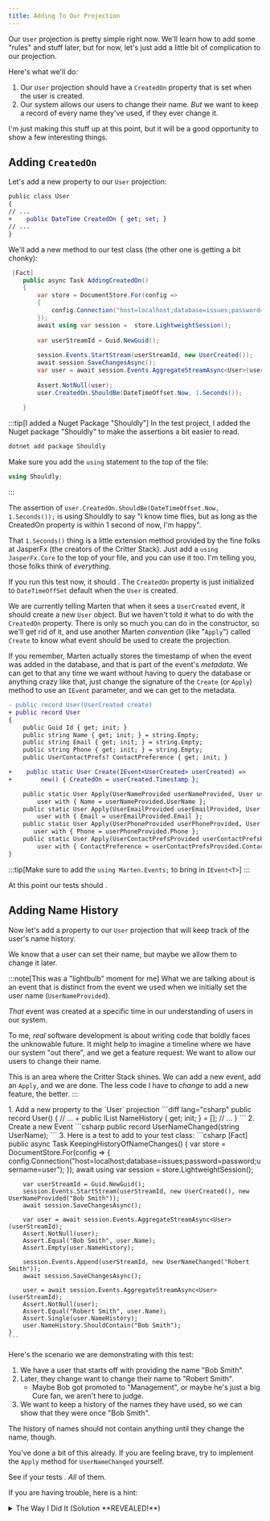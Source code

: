 ```yaml
---
title: Adding To Our Projection
---
```



Our `User` projection is pretty simple right now. We'll learn how to add some "rules" and stuff later, but for now, let's just add a little bit of complication to our projection.

Here's what we'll do:
1. Our `User` projection should have a `CreatedOn` property that is set when the user is created.
2. Our system allows our users to change their name. *But* we want to keep a record of every name they've used, if they ever change it.

I'm just making this stuff up at this point, but it will be a good opportunity to show a few interesting things.

## Adding `CreatedOn`

Let's add a new property to our `User` projection:

```diff lang="csharp"
public class User
{
// ...
+    public DateTime CreatedOn { get; set; }
// ...
}
```

We'll add a new method to our test class (the other one is getting a bit chonky):

```csharp
 [Fact]
    public async Task AddingCreatedOn()
    {
        var store = DocumentStore.For(config =>
        {
            config.Connection("host=localhost;database=issues;password=password;username=user");
        });
        await using var session =  store.LightweightSession();
        
        var userStreamId = Guid.NewGuid();
        
        session.Events.StartStream(userStreamId, new UserCreated());
        await session.SaveChangesAsync();
        var user = await session.Events.AggregateStreamAsync<User>(userStreamId);
        
        Assert.NotNull(user);
        user.CreatedOn.ShouldBe(DateTimeOffset.Now, 1.Seconds());
        
    }
```

:::tip[I added a Nuget Package "Shouldly"]
In the test project, I added the Nuget package "Shouldly" to make the assertions a bit easier to read. 
```bash
dotnet add package Shouldly
```
Make sure you add the `using` statement to the top of the file:
```csharp
using Shouldly;
```
:::

The assertion of `user.CreatedOn.ShouldBe(DateTimeOffset.Now, 1.Seconds());` is using Shouldly to say "I know time flies, but as long as the CreatedOn property is within 1 second of now, I'm happy".

That `1.Seconds()` thing is a little extension method provided by the fine folks at JasperFx (the creators of the Critter Stack). Just add a `using JasperFx.Core` to the top of your file, and you can use it too. 
I'm telling you, those folks think of *everything*.


If you run this test now, it should <Badge text="Fail" variant="danger" />.  The `CreatedOn` property is just initialized to `DateTimeOffSet` default when the `User` is created.

We are currently telling Marten that when it sees a `UserCreated` event, it should create a new `User` object. But we haven't told it what to do with the `CreatedOn` property. There is only so much you can do in the constructor,
so we'll get rid of it, and use another Marten *convention* (like "`Apply`") called `Create` to know what event should be used to create the projection.

If you remember, Marten actually stores the timestamp of when the event was added in the database, and that is part of the event's *metadata*. We can get to that any time we want without having to query the database or anything crazy like that,
just change the signature of the `Create` (or `Apply`) method to use an `IEvent` parameter, and we can get to the metadata.

```diff lang="csharp"
- public record User(UserCreated create)
+ public record User
{
    public Guid Id { get; init; }
    public string Name { get; init; } = string.Empty;
    public string Email { get; init; } = string.Empty;
    public string Phone { get; init; } = string.Empty;
    public UserContactPrefs? ContactPreference { get; init; }

+    public static User Create(IEvent<UserCreated> userCreated) => 
+        new() { CreatedOn = userCreated.Timestamp };

    public static User Apply(UserNameProvided userNameProvided, User user) =>
        user with { Name = userNameProvided.UserName };
    public static User Apply(UserEmailProvided userEmailProvided, User user) =>
        user with { Email = userEmailProvided.Email };
    public static User Apply(UserPhoneProvided userPhoneProvided, User user) =>
       user with { Phone = userPhoneProvided.Phone };
    public static User Apply(UserContactPrefsProvided userContactPrefsProvided, User user) =>
        user with { ContactPreference = userContactPrefsProvided.ContactPref };
}
```

:::tip[Make sure to add the `using Marten.Events;` to bring in `IEvent<T>`]
:::

At this point our tests should <Badge text="Pass" variant="success" />.

## Adding Name History

Now let's add a property to our `User` projection that will keep track of the user's name history.

We know that a user can set their name, but maybe we allow them to change it later. 

:::note[This was a "lightbulb" moment for me]
What we are talking about is an event that is distinct from the event we used when we initially set the user name (`UserNameProvided`).

*That* event was created at a specific time in our understanding of users in our system.

To me, *real* software development is about writing code that boldly faces the unknowable future.
It might help to imagine a timeline where we have our system "out there", and we get a feature request: We want to allow our users to change their name.

This is an area where the Critter Stack shines. We can add a new event, add an `Apply`, and we are done. The less code I have to *change* to add a new feature, the better.
:::

<Steps>
1. Add a new property to the `User` projection
    ```diff lang="csharp"
    public record User()
    {
       // ...
    +    public IList<string> NameHistory { get; init; } = [];
        // ...
    }
    ```
2. Create a new Event
    ```csharp
    public record UserNameChanged(string UserName);
    ```
3. Here is a test to add to your test class:
    ```csharp
    [Fact]
    public async Task KeepingHistoryOfNameChanges()
    {
        var store = DocumentStore.For(config =>
        {
            config.Connection("host=localhost;database=issues;password=password;username=user");
        });
        await using var session = store.LightweightSession();

        var userStreamId = Guid.NewGuid();
        session.Events.StartStream(userStreamId, new UserCreated(), new UserNameProvided("Bob Smith"));
        await session.SaveChangesAsync();

        var user = await session.Events.AggregateStreamAsync<User>(userStreamId);
        Assert.NotNull(user);
        Assert.Equal("Bob Smith", user.Name);
        Assert.Empty(user.NameHistory);

        session.Events.Append(userStreamId, new UserNameChanged("Robert Smith"));
        await session.SaveChangesAsync();

        user = await session.Events.AggregateStreamAsync<User>(userStreamId);
        Assert.NotNull(user);
        Assert.Equal("Robert Smith", user.Name);
        Assert.Single(user.NameHistory);
        user.NameHistory.ShouldContain("Bob Smith");
    }
    ```
</Steps>

Here's the scenario we are demonstrating with this test:

1. We have a user that starts off with providing the name "Bob Smith".
2. Later, they change want to change their name to "Robert Smith".
    - Maybe Bob got promoted to "Management", or maybe he's just a big Cure fan, we aren't here to judge.
3. We want to keep a history of the names they have used, so we can show that they were once "Bob Smith".

The history of names should not contain anything until they change the name, though.

You've done a bit of this already. If you are feeling brave, try to implement the `Apply` method for `UserNameChanged` yourself.

See if your tests <Badge text="Pass" variant="success" />. *All* of them.

If you are having trouble, here is a hint:


<details>
<summary>The Way I Did It (Solution **REVEALED!**)</summary>

I added the following method to the `User` projection:

```csharp
public static User Apply(UserNameChanged userNameChanged, User user) =>
    user with { 
            Name = userNameChanged.UserName, 
            NameHistory = [user.Name, ..user.NameHistory] 
        };
```
</details>